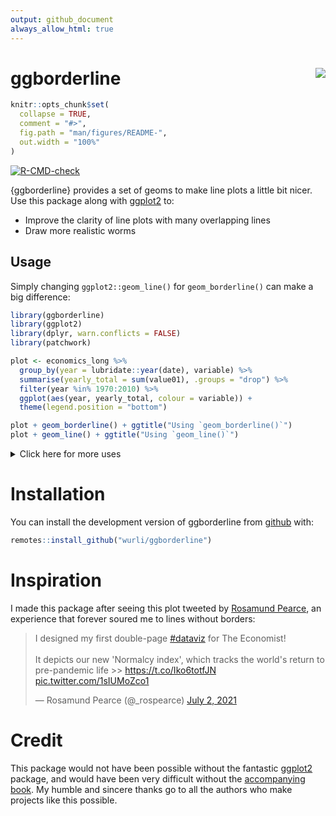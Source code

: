 ```yaml
---
output: github_document
always_allow_html: true
---
```

# ggborderline <img src="man/figures/logo.png" align="right" />
<!-- README.md is generated from README.Rmd. Please edit that file -->

```r
knitr::opts_chunk$set(
  collapse = TRUE,
  comment = "#>",
  fig.path = "man/figures/README-",
  out.width = "100%"
)
```

<!-- badges: start -->
[![R-CMD-check](https://github.com/wurli/ggborderline/workflows/R-CMD-check/badge.svg)](https://github.com/wurli/ggborderline/actions)
<!-- badges: end -->

{ggborderline} provides a set of geoms to make line plots a little bit nicer. Use
this package along with [ggplot2](https://ggplot2.tidyverse.org/) to:

* Improve the clarity of line plots with many overlapping lines
* Draw more realistic worms

## Usage

Simply changing `ggplot2::geom_line()` for `geom_borderline()` can make a big
difference:

```r
library(ggborderline)
library(ggplot2)
library(dplyr, warn.conflicts = FALSE)
library(patchwork)

plot <- economics_long %>% 
  group_by(year = lubridate::year(date), variable) %>% 
  summarise(yearly_total = sum(value01), .groups = "drop") %>% 
  filter(year %in% 1970:2010) %>% 
  ggplot(aes(year, yearly_total, colour = variable)) +
  theme(legend.position = "bottom")

plot + geom_borderline() + ggtitle("Using `geom_borderline()`")
plot + geom_line() + ggtitle("Using `geom_line()`")
```
<details>
<summary>Click here for more uses</summary>
```r
x <- seq(-1, 0.5, length.out = 500)
worm_data <- data.frame(
  x = rep(x, 2), y = c(sin(x * pi), cos(x * pi)),
  colour = rep(c("pink", "pink2"), each = 500)
)

dirt <- c("#453d30", "#453d30", "#988b77", "#856e52", "#695e48")

colours <- data.frame(
  x = runif(30000, -1.1, 0.6), y = runif(30000, -1.1, 1.1),
  colour = sample(dirt, 10000, replace = TRUE)
)

ggplot(worm_data, aes(x, y, colour = colour)) +
  geom_point(data = colours, size = 2.5, alpha = 0.8) +
  geom_borderline(size = 10, border_size = 1, border_colour = "pink3", lineend = "round") +
  scale_colour_identity() +
  theme_void() +
  theme(panel.background = element_rect(fill = "grey10")) +
  annotate(geom = "text", label = ":)", x = 0.5, y = 0:1, angle = 270, size = 6)
```

[Click here for worm code](https://github.com/wurli/ggborderline/blob/main/README.Rmd)

</details>

# Installation

You can install the development version of ggborderline from [github](https://github.com/wurli/ggborderline) with:
```r
remotes::install_github("wurli/ggborderline")
```

# Inspiration
I made this package after seeing this plot tweeted by [Rosamund Pearce](https://twitter.com/_rospearce),
an experience that forever soured me to lines without borders:
<blockquote class="twitter-tweet"><p lang="en" dir="ltr">I designed my first double-page <a href="https://twitter.com/hashtag/dataviz?src=hash&amp;ref_src=twsrc%5Etfw">#dataviz</a> for The Economist!<br><br>It depicts our new &#39;Normalcy index&#39;, which tracks the world&#39;s return to pre-pandemic life &gt;&gt; <a href="https://t.co/Iko6totfJN">https://t.co/Iko6totfJN</a> <a href="https://t.co/1sIUMoZco1">pic.twitter.com/1sIUMoZco1</a></p>&mdash; Rosamund Pearce (@_rospearce) <a href="https://twitter.com/_rospearce/status/1410903833442717698?ref_src=twsrc%5Etfw">July 2, 2021</a></blockquote> <script async src="https://platform.twitter.com/widgets.js" charset="utf-8"></script>

# Credit
This package would not have been possible without the fantastic [ggplot2](https://ggplot2.tidyverse.org/)
package, and would have been very difficult without the [accompanying book](https://ggplot2-book.org/). 
My humble and sincere thanks go to all the authors who make projects like this possible.
